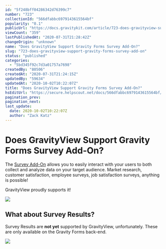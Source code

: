 ```yaml
---
id: "5f248bff04286342d76399c7"
number: "723"
collectionId: "566dfabbc6979143615564bf"
popularity: "0.1"
publicUrl: "https://docs.gravitykit.com/article/723-does-gravityview-support-gravity-forms-survey-add-on"
viewCount: "359"
lastPublishedAt: "2020-07-31T21:28:42Z"
changeOrigin: "unknown"
name: "Does GravityView Support Gravity Forms Survey Add-On?"
slug: "723-does-gravityview-support-gravity-forms-survey-add-on"
status: "published"
categories: 
  - "5bd345f92c7d3a01757a7698"
createdBy: "80506"
createdAt: "2020-07-31T21:24:15Z"
updatedBy: "59634"
updatedAt: "2020-10-02T10:22:07Z"
title: "Does GravityView Support Gravity Forms Survey Add-On?"
hsEditUrl: "https://secure.helpscout.net/docs/566dfabbc6979143615564bf/article/5f248bff04286342d76399c7"
pagination_prev: 
pagination_next: 
last_update:
  date: 2020-10-02T10:22:07Z
  author: "Zack Katz"
---
```


# Does GravityView Support Gravity Forms Survey Add-On?

The [Survey Add-On](https://www.gravityforms.com/add-ons/survey/) allows you to easily interact with your users to both collect and analyze data on your target audience. Market research, customer satisfaction, employee surveys, job satisfaction surveys, anything is possible!

GravityView proudly supports it!

![](https://s3.amazonaws.com/helpscout.net/docs/assets/54c58489e4b051242988532c/images/5f248c952c7d3a31c76a4ccc/file-uQ35PYWkdo.png)

## What about Survey Results?

Survey Results are **not yet** supported by GravityView, unfortunately. These are only available on the Gravity Forms back-end.

![](https://s3.amazonaws.com/helpscout.net/docs/assets/54c58489e4b051242988532c/images/5f248cf404286342d76399d5/file-spwDTHNYDW.png)
